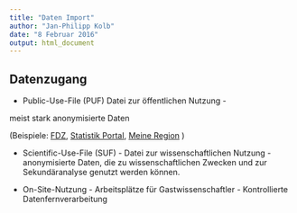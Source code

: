 ```yaml
---
title: "Daten Import"
author: "Jan-Philipp Kolb"
date: "8 Februar 2016"
output: html_document
---
```


## Datenzugang

- Public-Use-File (PUF) Datei zur öffentlichen Nutzung - 

meist stark anonymisierte Daten

(Beispiele: [FDZ](www.forschungsdatenzentrum.de), [Statistik Portal](www.statistik-portal.de), [Meine Region](www.infothek.statistik.rlp.de/lis/MeineRegion/index.asp) )

- Scientific-Use-File (SUF) - Datei zur wissenschaftlichen Nutzung - anonymisierte Daten, die zu wissenschaftlichen Zwecken und zur Sekundäranalyse genutzt werden können. 
 
- On-Site-Nutzung - Arbeitsplätze für Gastwissenschaftler - Kontrollierte Datenfernverarbeitung


